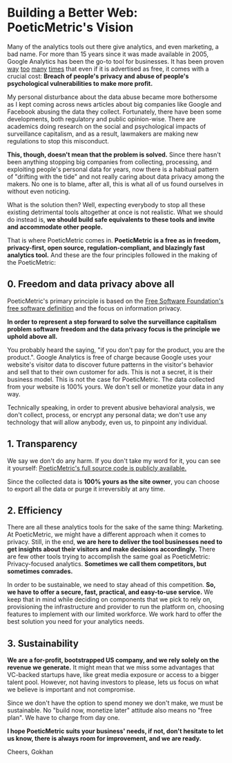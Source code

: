 # Building a Better Web: PoeticMetric's Vision

Many of the analytics tools out there give analytics, and even marketing, a bad name. For more than 15 years since it was made available in 2005, Google Analytics has been the go-to tool for businesses. It has been proven [way](https://www.nytimes.com/2019/09/04/technology/google-youtube-fine-ftc.html)  [too](https://www.bbc.com/news/technology-46944696)  [many](https://www.nytimes.com/2019/01/21/technology/google-europe-gdpr-fine.html)  [times](https://digitalguardian.com/blog/google-fined-57m-data-protection-watchdog-over-gdpr-violations) that even if it is advertised as free, it comes with a crucial cost: **Breach of people's privacy and abuse of people's psychological vulnerabilities to make more profit.**

My personal disturbance about the data abuse became more bothersome as I kept coming across news articles about big companies like Google and Facebook abusing the data they collect. Fortunately, there have been some developments, both regulatory and public opinion-wise. There are academics doing research on the social and psychological impacts of surveillance capitalism, and as a result, lawmakers are making new regulations to stop this misconduct.

**This, though, doesn't mean that the problem is solved.** Since there hasn't been anything stopping big companies from collecting, processing, and exploiting people's personal data for years, now there is a habitual pattern of "drifting with the tide" and not really caring about data privacy among the makers. No one is to blame, after all, this is what all of us found ourselves in without even noticing.

What is the solution then? Well, expecting everybody to stop all these existing detrimental tools altogether at once is not realistic. What we should do instead is, **we should build safe equivalents to these tools and invite and accommodate other people.**

That is where PoeticMetric comes in. **PoeticMetric is a free as in freedom, privacy-first, open source, regulation-compliant, and blazingly fast analytics tool.** And these are the four principles followed in the making of the PoeticMetric:

## 0. Freedom and data privacy above all

PoeticMetric's primary principle is based on the [Free Software Foundation's free software definition](https://www.gnu.org/philosophy/free-sw.en.html) and the focus on information privacy.

**In order to represent a step forward to solve the surveillance capitalism problem software freedom and the data privacy focus is the principle we uphold above all.**

You probably heard the saying, "if you don't pay for the product, you are the product.". Google Analytics is free of charge because Google uses your website's visitor data to discover future patterns in the visitor's behavior and sell that to their own customer for ads. This is not a secret, it is their business model. This is not the case for PoeticMetric. The data collected from your website is 100% yours. We don't sell or monetize your data in any way.

Technically speaking, in order to prevent abusive behavioral analysis, we don't collect, process, or encrypt any personal data; we don't use any technology that will allow anybody, even us, to pinpoint any individual.

## 1. Transparency

We say we don't do any harm. If you don't take my word for it, you can see it yourself: [PoeticMetric's full source code is publicly available.](https://github.com/th0th/poeticmetric)

Since the collected data is **100% yours as the site owner**, you can choose to export all the data or purge it irreversibly at any time.

## 2. Efficiency

There are all these analytics tools for the sake of the same thing: Marketing. At PoeticMetric, we might have a different approach when it comes to privacy. Still, in the end, **we are here to deliver the tool businesses need to get insights about their visitors and make decisions accordingly.** There are few other tools trying to accomplish the same goal as PoeticMetric: Privacy-focused analytics. **Sometimes we call them competitors, but sometimes comrades.**

In order to be sustainable, we need to stay ahead of this competition. **So, we have to offer a secure, fast, practical, and easy-to-use service.** We keep that in mind while deciding on components that we pick to rely on, provisioning the infrastructure and provider to run the platform on, choosing features to implement with our limited workforce. We work hard to offer the best solution you need for your analytics needs.

## 3. Sustainability

**We are a for-profit, bootstrapped US company, and we rely solely on the revenue we generate.** It might mean that we miss some advantages that VC-backed startups have, like great media exposure or access to a bigger talent pool. However, not having investors to please, lets us focus on what we believe is important and not compromise.

Since we don't have the option to spend money we don't make, we must be sustainable. No "build now, monetize later" attitude also means no "free plan". We have to charge from day one.

**I hope PoeticMetric suits your business' needs, if not, don't hesitate to let us know, there is always room for improvement, and we are ready.**

Cheers,
Gokhan

